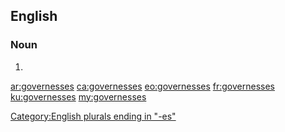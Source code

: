 ==English==

===Noun===
{{head|en}}

# {{plural of|governess}}

[[Category:English plurals ending in "-es"]]

[[ar:governesses]]
[[ca:governesses]]
[[eo:governesses]]
[[fr:governesses]]
[[ku:governesses]]
[[my:governesses]]